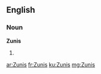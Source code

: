 ==English==

===Noun===
'''Zunis'''

# {{plural of|[[Zuni]]}}

[[ar:Zunis]]
[[fr:Zunis]]
[[ku:Zunis]]
[[mg:Zunis]]